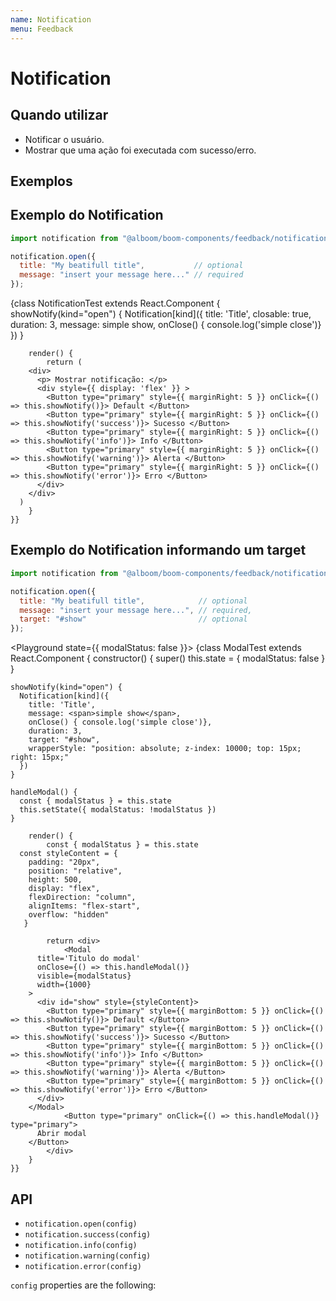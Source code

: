 ```yaml
---
name: Notification
menu: Feedback
---
```




# Notification
## Quando utilizar
* Notificar o usuário.
* Mostrar que uma ação foi executada com sucesso/erro.

## Exemplos

## Exemplo do Notification
```jsx
import notification from "@alboom/boom-components/feedback/notification";

notification.open({
  title: "My beatifull title",           // optional
  message: "insert your message here..." // required
});
```

<Playground>
	{class NotificationTest extends React.Component {
    showNotify(kind="open") {
      Notification[kind]({
        title: 'Title',
        closable: true,
        duration: 3,
        message: <span>simple show</span>,
        onClose() { console.log('simple close')}
      })
    }

		render() {
			return (
        <div>
          <p> Mostrar notificação: </p>
          <div style={{ display: 'flex' }} >
            <Button type="primary" style={{ marginRight: 5 }} onClick={() => this.showNotify()}> Default </Button>
            <Button type="primary" style={{ marginRight: 5 }} onClick={() => this.showNotify('success')}> Sucesso </Button>
            <Button type="primary" style={{ marginRight: 5 }} onClick={() => this.showNotify('info')}> Info </Button>
            <Button type="primary" style={{ marginRight: 5 }} onClick={() => this.showNotify('warning')}> Alerta </Button>
            <Button type="primary" style={{ marginRight: 5 }} onClick={() => this.showNotify('error')}> Erro </Button>
          </div>
        </div>
      )
		}
	}}
</Playground>

## Exemplo do Notification informando um target
```jsx
import notification from "@alboom/boom-components/feedback/notification";

notification.open({
  title: "My beatifull title",            // optional
  message: "insert your message here...", // required,
  target: "#show"                         // optional
});
```

<Playground state={{ modalStatus: false }}>
	{class ModalTest extends React.Component {
		constructor() {
      super()
      this.state = { modalStatus: false }
    }

    showNotify(kind="open") {
      Notification[kind]({
        title: 'Title',
        message: <span>simple show</span>,
        onClose() { console.log('simple close')},
        duration: 3,
        target: "#show",
        wrapperStyle: "position: absolute; z-index: 10000; top: 15px; right: 15px;"
      })
    }

    handleModal() {
      const { modalStatus } = this.state
      this.setState({ modalStatus: !modalStatus })
    }

		render() {
			const { modalStatus } = this.state
      const styleContent = {
        padding: "20px",
        position: "relative",
        height: 500,
        display: "flex",
        flexDirection: "column",
        alignItems: "flex-start",
        overflow: "hidden"
       }

			return <div>
				<Modal
          title='Titulo do modal'
          onClose={() => this.handleModal()}
          visible={modalStatus}
          width={1000}
        >
          <div id="show" style={styleContent}>
            <Button type="primary" style={{ marginBottom: 5 }} onClick={() => this.showNotify()}> Default </Button>
            <Button type="primary" style={{ marginBottom: 5 }} onClick={() => this.showNotify('success')}> Sucesso </Button>
            <Button type="primary" style={{ marginBottom: 5 }} onClick={() => this.showNotify('info')}> Info </Button>
            <Button type="primary" style={{ marginBottom: 5 }} onClick={() => this.showNotify('warning')}> Alerta </Button>
            <Button type="primary" style={{ marginBottom: 5 }} onClick={() => this.showNotify('error')}> Erro </Button>
          </div>
        </Modal>
				<Button type="primary" onClick={() => this.handleModal()} type="primary">
          Abrir modal
        </Button>
			</div>
		}
	}}
</Playground>

## API
- `notification.open(config)`
- `notification.success(config)`
- `notification.info(config)`
- `notification.warning(config)`
- `notification.error(config)`

`config` properties are the following:

<Props of={Notification} />
<Props of={Notice} />
